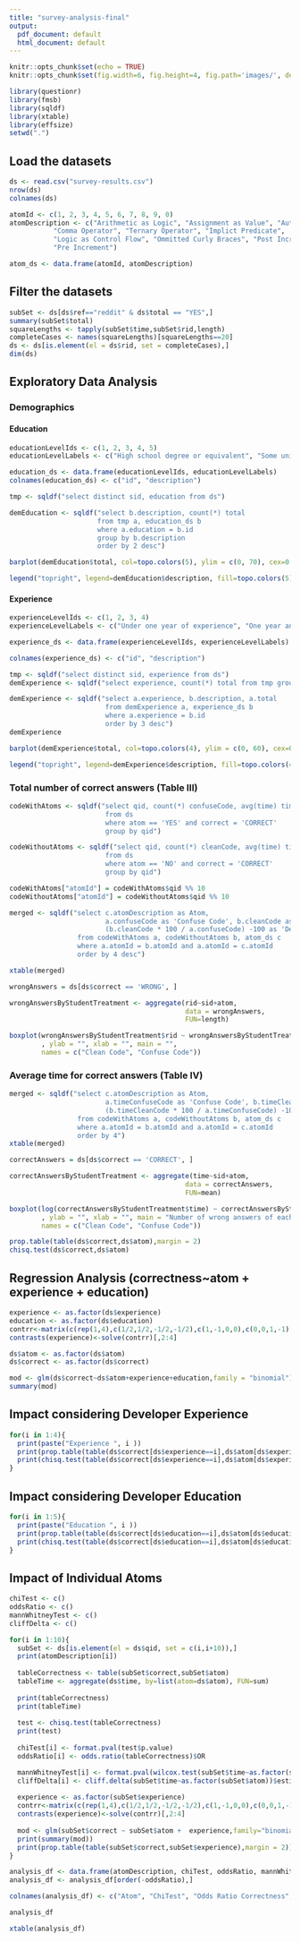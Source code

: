 ```yaml
---
title: "survey-analysis-final"
output:
  pdf_document: default
  html_document: default
---
```


```r
knitr::opts_chunk$set(echo = TRUE)
knitr::opts_chunk$set(fig.width=6, fig.height=4, fig.path='images/', dev=c('png', 'pdf'))

library(questionr)
library(fmsb)
library(sqldf)
library(xtable)
library(effsize)
setwd(".")

```

## Load the datasets


```r
ds <- read.csv("survey-results.csv")
nrow(ds)
colnames(ds)

atomId <- c(1, 2, 3, 4, 5, 6, 7, 8, 9, 0) 
atomDescription <- c("Arithmetic as Logic", "Assignment as Value", "Automatic Semicolon Insertion",
           "Comma Operator", "Ternary Operator", "Implict Predicate", 
           "Logic as Control Flow", "Ommitted Curly Braces", "Post Increment", 
           "Pre Increment")

atom_ds <- data.frame(atomId, atomDescription)
```


## Filter the datasets

```r
subSet <- ds[ds$ref=="reddit" & ds$total == "YES",]
summary(subSet$total)
squareLengths <- tapply(subSet$time,subSet$rid,length)
completeCases <- names(squareLengths)[squareLengths==20]
ds <- ds[is.element(el = ds$rid, set = completeCases),]
dim(ds)
```

## Exploratory Data Analysis

### Demographics 

#### Education

```r
educationLevelIds <- c(1, 2, 3, 4, 5)
educationLevelLabels <- c("High school degree or equivalent", "Some university course but not a degree", "Bacharelor degree", "Master degree", "Doctor degree")

education_ds <- data.frame(educationLevelIds, educationLevelLabels)
colnames(education_ds) <- c("id", "description")

tmp <- sqldf("select distinct sid, education from ds")

demEducation <- sqldf("select b.description, count(*) total 
                      from tmp a, education_ds b
                      where a.education = b.id
                      group by b.description 
                      order by 2 desc")

barplot(demEducation$total, col=topo.colors(5), ylim = c(0, 70), cex=0.7, cex.lab = 0.7, cex.axis=0.7, ylab="Number of participants")

legend("topright", legend=demEducation$description, fill=topo.colors(5), cex=0.6)
```


#### Experience

```r
experienceLevelIds <- c(1, 2, 3, 4)
experienceLevelLabels <- c("Under one year of experience", "One year and under four years of experience", "Four years and under ten years of experience", "More than ten years of experience")

experience_ds <- data.frame(experienceLevelIds, experienceLevelLabels)

colnames(experience_ds) <- c("id", "description")

tmp <- sqldf("select distinct sid, experience from ds")
demExperience <- sqldf("select experience, count(*) total from tmp group by experience order by 1")

demExperience <- sqldf("select a.experience, b.description, a.total
                        from demExperience a, experience_ds b
                        where a.experience = b.id 
                        order by 3 desc")
demExperience

barplot(demExperience$total, col=topo.colors(4), ylim = c(0, 60), cex=0.7, cex.lab = 0.7, cex.axis=0.7, ylab="Number of participants")

legend("topright", legend=demExperience$description, fill=topo.colors(4), cex=0.6)
```

### Total number of correct answers (Table III)

```r
codeWithAtoms <- sqldf("select qid, count(*) confuseCode, avg(time) timeConfuseCode
                        from ds 
                        where atom == 'YES' and correct = 'CORRECT'
                        group by qid")

codeWithoutAtoms <- sqldf("select qid, count(*) cleanCode, avg(time) timeCleanCode
                        from ds 
                        where atom == 'NO' and correct = 'CORRECT'
                        group by qid")

codeWithAtoms["atomId"] = codeWithAtoms$qid %% 10
codeWithoutAtoms["atomId"] = codeWithoutAtoms$qid %% 10

merged <- sqldf("select c.atomDescription as Atom, 
                        a.confuseCode as 'Confuse Code', b.cleanCode as 'Clean Code',  
                        (b.cleanCode * 100 / a.confuseCode) -100 as 'Delta (%)'
                 from codeWithAtoms a, codeWithoutAtoms b, atom_ds c
                 where a.atomId = b.atomId and a.atomId = c.atomId
                 order by 4 desc")  

xtable(merged)
```

```r
wrongAnswers = ds[ds$correct == 'WRONG', ]

wrongAnswersByStudentTreatment <- aggregate(rid~sid+atom, 
                                            data = wrongAnswers, 
                                            FUN=length)

boxplot(wrongAnswersByStudentTreatment$rid ~ wrongAnswersByStudentTreatment$atom
        , ylab = "", xlab = "", main = "", 
        names = c("Clean Code", "Confuse Code"))
```


### Average time for correct answers (Table IV)

```r
merged <- sqldf("select c.atomDescription as Atom, 
                        a.timeConfuseCode as 'Confuse Code', b.timeCleanCode as 'Clean Code',
                        (b.timeCleanCode * 100 / a.timeConfuseCode) -100 as 'Delta (%)'
                 from codeWithAtoms a, codeWithoutAtoms b, atom_ds c
                 where a.atomId = b.atomId and a.atomId = c.atomId
                 order by 4")  
xtable(merged)

correctAnswers = ds[ds$correct == 'CORRECT', ]

correctAnswersByStudentTreatment <- aggregate(time~sid+atom, 
                                            data = correctAnswers, 
                                            FUN=mean)

boxplot(log(correctAnswersByStudentTreatment$time) ~ correctAnswersByStudentTreatment$atom
        , ylab = "", xlab = "", main = "Number of wrong answers of each participant", 
        names = c("Clean Code", "Confuse Code"))


```


```r
prop.table(table(ds$correct,ds$atom),margin = 2)
chisq.test(ds$correct,ds$atom)
```

## Regression Analysis (correctness~atom + experience + education)

```r
experience <- as.factor(ds$experience)
education <- as.factor(ds$education) 
contrr<-matrix(c(rep(1,4),c(1/2,1/2,-1/2,-1/2),c(1,-1,0,0),c(0,0,1,-1)),byrow=TRUE,nrow=4)
contrasts(experience)<-solve(contrr)[,2:4]

ds$atom <- as.factor(ds$atom)
ds$correct <- as.factor(ds$correct)

mod <- glm(ds$correct~ds$atom+experience+education,family = "binomial")
summary(mod)
```

## Impact considering Developer Experience 

```r
for(i in 1:4){
  print(paste("Experience ", i ))
  print(prop.table(table(ds$correct[ds$experience==i],ds$atom[ds$experience==i]),margin=2))
  print(chisq.test(table(ds$correct[ds$experience==i],ds$atom[ds$experience==i])))
}
```

## Impact considering Developer Education 

```r
for(i in 1:5){
  print(paste("Education ", i ))
  print(prop.table(table(ds$correct[ds$education==i],ds$atom[ds$education==i]),margin=2))
  print(chisq.test(table(ds$correct[ds$education==i],ds$atom[ds$education==i])))
}
```

## Impact of Individual Atoms 

```r

chiTest <- c()
oddsRatio <- c()
mannWhitneyTest <- c()
cliffDelta <- c()

for(i in 1:10){
  subSet <- ds[is.element(el = ds$qid, set = c(i,i+10)),]
  print(atomDescription[i])
  
  tableCorrectness <- table(subSet$correct,subSet$atom)
  tableTime <- aggregate(ds$time, by=list(atom=ds$atom), FUN=sum)
  
  print(tableCorrectness)
  print(tableTime)
  
  test <- chisq.test(tableCorrectness)
  print(test)
  
  chiTest[i] <- format.pval(test$p.value) 
  oddsRatio[i] <- odds.ratio(tableCorrectness)$OR

  mannWhitneyTest[i] <- format.pval(wilcox.test(subSet$time~as.factor(subSet$atom))$p.value)
  cliffDelta[i] <- cliff.delta(subSet$time~as.factor(subSet$atom))$estimate
  
  experience <- as.factor(subSet$experience)
  contrr<-matrix(c(rep(1,4),c(1/2,1/2,-1/2,-1/2),c(1,-1,0,0),c(0,0,1,-1)),byrow=TRUE,nrow=4)
  contrasts(experience)<-solve(contrr)[,2:4]
  
  mod <- glm(subSet$correct ~ subSet$atom +  experience,family="binomial")
  print(summary(mod))
  print(prop.table(table(subSet$correct,subSet$experience),margin = 2))
}

analysis_df <- data.frame(atomDescription, chiTest, oddsRatio, mannWhitneyTest, cliffDelta)
analysis_df <- analysis_df[order(-oddsRatio),]

colnames(analysis_df) <- c("Atom", "ChiTest", "Odds Ratio Correctness", "Wilcox Test (Time)", "Cliff Delta")

analysis_df

xtable(analysis_df)
```
